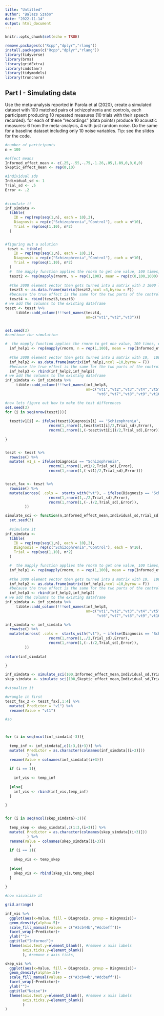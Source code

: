 ```yaml
---
title: "Untitled"
author: "Balazs Szabo"
date: "2022-11-14"
output: html_document
---
```


```r
knitr::opts_chunk$set(echo = TRUE)
```

```r
remove.packages(c("Rcpp","dplyr","rlang"))
install.packages(c("Rcpp","dplyr","rlang"))
library(tidyverse)
library(brms)
library(gridExtra)
library(cmdstanr)
library(tidymodels)
library(truncnorm)
```
## Part I - Simulating data

Use the meta-analysis reported in Parola et al (2020), create a simulated dataset with 100 matched pairs of schizophrenia and controls, each participant producing 10 repeated measures (10 trials with their speech recorded). for each of these "recordings" (data points) produce 10 acoustic measures: 6 from the meta-analysis, 4 with just random noise. Do the same for a baseline dataset including only 10 noise variables. Tip: see the slides for the code. 

```r
#number of participants
n = 100

#effect means
Informed_effect_mean <- c(.25,-.55,-.75,-1.26,.05,1.89,0,0,0,0)
Skeptic_effect_mean <- rep(0,10)

#individual sds
Individual_sd <- 1
Trial_sd <- .5
Error <- .2
  
  
#simulate it 
inf_simdata <-
  tibble(
    ID = rep(rep(seq(1,n), each = 10),2),
    Diagnosis = rep(c("Schizophrenia","Control"), each = n*10),
    Trial = rep(seq(1,10), n*2)
  )


#figuring out a solution
 teszt <- tibble(
    ID = rep(rep(seq(1,n), each = 10),2),
    Diagnosis = rep(c("Schizophrenia","Control"), each = n*10),
    Trial = rep(seq(1,10), n*2)
  )
  #  the mapply function applies the rnorm to get one value, 100 times, eith the means of 3 different groups a 100 times. so it will return 100 random values for the 3 different means, but since we need 10 to be the same, because it is the "true" value for the participants, we rep each 10 times.
  teszt2 <- rep(mapply(rnorm, n = rep(1,100), mean = rep(c(0,100,1000), each = 100), sd = Individual_sd), each = 10)
  
  #the 3000 element vector then gets turned into a matrix with 3 1000 long columns
  teszt3 <- as.data.frame(matrix(teszt2,ncol =3,byrow = F))
  #because the true effect is the same for the two parts of the control group, we bind it with itself
  teszt4 <- rbind(teszt3,teszt3)
# we add the columns to the existing dataframe
teszt <- teszt %>% 
     tibble::add_column(!!!set_names(teszt4,
                                     nm=c("vt1","vt2","vt3")))



```

```r
set.seed(3)
#continue the simulation

#  the mapply function applies the rnorm to get one value, 100 times, eith the means of 3 different groups a 100 times. so it will return 100 random values for the 10 different means, but since we need 10 to be the same, because it is the "true" value for the participants, we rep each 10 times.
  inf_help1 <- rep(mapply(rnorm, n = rep(1,100), mean = rep(Informed_effect_mean, each = 100), sd = Individual_sd), each = 10)
  
  #the 3000 element vector then gets turned into a matrix with 10,  1000 long columns
  inf_help2 <- as.data.frame(matrix(inf_help1,ncol =10,byrow = F))
  #because the true effect is the same for the two parts of the control group, we bind it with itself
  inf_help3 <- rbind(inf_help2,inf_help2)
# we add the columns to the existing dataframe
inf_simdata <- inf_simdata %>% 
     tibble::add_column(!!!set_names(inf_help3,
                                     nm=c("vt1","vt2","vt3","vt4","vt5",
                                          "vt6","vt7","vt8","vt9","vt10")))


```


```r
#now lets figure out how to make the test differences
set.seed(3)
for (i in seq(nrow(teszt))){
  
  teszt$v1[i] <- ifelse(teszt$Diagnosis[i] == "Schizophrenia",
                    rnorm(1,rnorm(1,teszt$vt1[i]/2,Trial_sd),Error),
                    rnorm(1,rnorm(1,(-teszt$vt1[i])/2,Trial_sd),Error))
  
}


teszt <- teszt %>% 
  rowwise() %>% 
  mutate( v1_s = ifelse(Diagnosis == "Schizophrenia",
                    rnorm(1,rnorm(1,vt1/2,Trial_sd),Error),
                    rnorm(1,rnorm(1,(-vt1)/2,Trial_sd),Error)))


teszt_fax <- teszt %>% 
  rowwise() %>% 
  mutate(across( .cols =  starts_with("vt"), ~ ifelse(Diagnosis == "Schizophrenia",
                    rnorm(1,rnorm(1,./2,Trial_sd),Error),
                    rnorm(1,rnorm(1,(-.)/2,Trial_sd),Error)),
         ))
```

```r

simulate_sci <- function(n,Informed_effect_mean,Individual_sd,Trial_sd){
  set.seed(3)
  
  #simulate it 
inf_simdata <-
  tibble(
    ID = rep(rep(seq(1,n), each = 10),2),
    Diagnosis = rep(c("Schizophrenia","Control"), each = n*10),
    Trial = rep(seq(1,10), n*2)
  )

  #  the mapply function applies the rnorm to get one value, 100 times, eith the means of 3 different groups a 100 times. so it will return 100 random values for the 10 different means, but since we need 10 to be the same, because it is the "true" value for the participants, we rep each 10 times.
  inf_help1 <- rep(mapply(rnorm, n = rep(1,100), mean = rep(Informed_effect_mean, each = 100), sd = Individual_sd), each = 10)
  
  #the 3000 element vector then gets turned into a matrix with 10,  1000 long columns
  inf_help2 <- as.data.frame(matrix(inf_help1,ncol =10,byrow = F))
  #because the true effect is the same for the two parts of the control group, we bind it with itself
  inf_help3 <- rbind(inf_help2,inf_help2)
# we add the columns to the existing dataframe
inf_simdata <- inf_simdata %>% 
     tibble::add_column(!!!set_names(inf_help3,
                                     nm=c("vt1","vt2","vt3","vt4","vt5",
                                          "vt6","vt7","vt8","vt9","vt10")))

inf_simdata <- inf_simdata %>% 
  rowwise() %>% 
  mutate(across( .cols =  starts_with("vt"), ~ ifelse(Diagnosis == "Schizophrenia",
                    rnorm(1,rnorm(1,./2,Trial_sd),Error),
                    rnorm(1,rnorm(1,(-.)/2,Trial_sd),Error)),
         ))
  
return(inf_simdata)
  
}

```

```r

inf_simdata <- simulate_sci(100,Informed_effect_mean,Individual_sd,Trial_sd)
skep_simdata <- simulate_sci(100,Skeptic_effect_mean,Individual_sd,Trial_sd)
```

```r
#visualize it

#wrangle it first
teszt_fax_2 <- teszt_fax[,1:4] %>% 
  mutate( Predictor = "v1") %>% 
  rename(Value = "vt1")

#so 



for (i in seq(ncol(inf_simdata)-3)){
  
  temp_inf <- inf_simdata[,c(1:3,(i+3))] %>% 
  mutate( Predictor = as.character(colnames(inf_simdata[(i+3)]))
          ) %>% 
  rename(Value = colnames(inf_simdata[(i+3)])
           )
  if (i == 1){
    
    inf_vis <- temp_inf
    
  }else{
    inf_vis <- rbind(inf_vis,temp_inf)
  }
  
}


for (i in seq(ncol(skep_simdata)-3)){
  
  temp_skep <- skep_simdata[,c(1:3,(i+3))] %>% 
  mutate( Predictor = as.character(colnames(skep_simdata[(i+3)]))
          ) %>% 
  rename(Value = colnames(skep_simdata[(i+3)])
           )
  if (i == 1){
    
    skep_vis <- temp_skep
    
  }else{
    skep_vis <- rbind(skep_vis,temp_skep)
  }
  
}
```
```r
#now visualize it

grid.arrange(
  
inf_vis %>% 
  ggplot(aes(x=Value, fill = Diagnosis, group = Diagnosis))+
  geom_density(alpha=.5)+
  scale_fill_manual(values = c("#3cb44b","#dcbeff"))+
  facet_wrap(~Predictor)+
  ylab("")+
  ggtitle("Informed")+
  theme(axis.text.y=element_blank(), #remove x axis labels
        axis.ticks.y=element_blank()
        ), #remove x axis ticks,

skep_vis %>% 
  ggplot(aes(x=Value, fill = Diagnosis, group = Diagnosis))+
  geom_density(alpha=.5)+
  scale_fill_manual(values = c("#3cb44b","#dcbeff"))+
  facet_wrap(~Predictor)+
  ylab("")+
  ggtitle("Noise")+
  theme(axis.text.y=element_blank(), #remove x axis labels
        axis.ticks.y=element_blank()
        )
)
```



